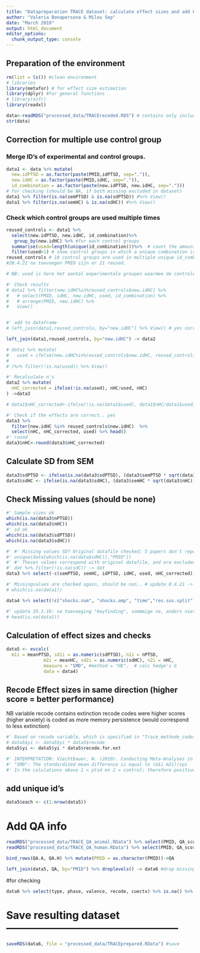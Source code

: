 ```yaml
---
title: "Datapreparation TRACE dataset: calculate effect sizes and add QA scores"
author: "Valeria Bonapersona & Milou Sep"
date: "March 2019"
output: html_document
editor_options: 
  chunk_output_type: console
---
```



## Preparation of the environment
```r
rm(list = ls()) #clean environment
# libraries
library(metafor) # for effect size estimation
library(dplyr) #for general functions
# library(osfr)
library(readxl)
```

```r
data<-readRDS("processed_data/TRACErecoded.RDS") # contains only included, recoded, data 
str(data)
```

## Correction for multiple use control group

### Merge ID's of experimental and control groups.
```r
data1 <- data %>% mutate(
  new.idPTSD = as.factor(paste(PMID,idPTSD, sep=".")),
  new.idHC = as.factor(paste(PMID,idHC, sep=".")),
  id_combination = as.factor(paste(new.idPTSD, new.idHC, sep=".")))
# for checking (should be NA, if both missing excluded in dataset)
data1 %>% filter(is.na(semPTSD) & is.na(sdPTSD)) #%>% View()
data1 %>% filter(is.na(semHC) & is.na(sdHC)) #%>% View()
```

### Check which control groups are used multiple times
```r
reused_controls <- data1 %>%
  select(new.idPTSD, new.idHC, id_combination)%>%
   group_by(new.idHC) %>% #for each control groups
  summarise(used=length(unique(id_combination)))%>%  # count the amount of unique id combinations
  filter(used>1) # show control groups in which a unique combination is precent more than once
reused_controls # 10 control groups are used in multiple unique id_combinations # 18.3.19 11 control grousp used multiple times # 8.4.21 66 are reused
#20.4.21 na toevoegen PMID zijn er 21 reused.

# NB: used is here het aantal experimentale groupen waarmee de controle group vergeleken is.. (niet het aantal measures oid, dus vergeleken met 1 exp group, op 10 maten, used =1)

#' Check results
# data1 %>% filter(new.idHC%in%reused_controls$new.idHC) %>% 
#   # select(PMID, idHC, new.idHC, used, id_combination) %>% 
#   # arrange(PMID, new.idHC) %>% 
#   View()


#' add to dataframe
# left_join(data1,reused_controls, by="new.idHC") %>% View() # yes correct (old code was not)

left_join(data1,reused_controls, by="new.idHC") -> data2

# data1 %>% mutate(
#   used = ifelse(new.idHC%in%reused_controls$new.idHC, reused_controls$used, NA )
#   
# )%>% filter(!is.na(used)) %>% View()

#' Recalculate n's
data2 %>% mutate(
  nHC_corrected = ifelse(!is.na(used), nHC/used, nHC)
) ->data3

# data1$nHC_corrected<-ifelse(!is.na(data1$used), data1$nHC/data1$used, data1$nHC)

#' Check if the effects are correct.. yes
data3 %>% 
  filter(new.idHC %in% reused_controls$new.idHC)  %>% 
  select(nHC, nHC_corrected, used) %>% head()
#' round
data3$nHC<-round(data3$nHC_corrected)
```


## Calculate SD from SEM
```r
data3$sdPTSD <- ifelse(is.na(data3$sdPTSD), (data3$semPTSD * sqrt(data3$nPTSD)), data3$sdPTSD)
data3$sdHC <- ifelse(is.na(data3$sdHC), (data3$semHC * sqrt(data3$nHC)), data3$sdHC)
``` 

## Check Missing values (should be none)
```r
#' Sample sizes ok
which(is.na(data3$nPTSD))
which(is.na(data3$nHC))
#' sd ok
which(is.na(data3$sdPTSD))
which(is.na(data3$sdHC))

#' #' Missing values SD? Original datafile checked: 5 papers don't report sem or sd: PMID: 7654154, 8731522, 9821567, 17392739, 27297027
#' unique(data[which(is.na(data$sdHC)),"PMID"]) 
#' #' Theses values correspond with original datafile, and are excluded from further analysis
#' dat %>% filter(!is.na(sdC)) -> dat
data3 %>% select(-c(semPTSD, semHC, idPTSD, idHC, used, nHC_corrected)) -> data4 # Remove unnecessary columns

#' Missingvalues are checked again, should be non.. # update 8.4.21 -> there are missings.. as shock, time res.sus split are still in data
# which(is.na(data1)) 

data4 %>% select(!c("shocks.num", "shocks.amp", "time","res.sus.split")) %>% filter(!(is.na(.))) %>% nrow() # is idem als total  (=1643)

#' update 19.3.19: na toevoeging "keyfinding", sommmige na, anders niet.
# head(is.na(data1)) 
```

## Calculation of effect sizes and checks
```r
data5 <- escalc(
  m1i = meanPTSD, sd1i = as.numeric(sdPTSD), n1i = nPTSD, 
              m2i = meanHC, sd2i = as.numeric(sdHC), n2i = nHC, 
              measure = "SMD", #method = "HE",  # calc hedge's G
              data = data4)
```

## Recode Effect sizes in same direction (higher score = better performance)
NB variable recode contains extinction recode codes were higher scores (higher anxiety) is coded as more memory persistence (would correspond to less extinction)

```r
#' Based on recode variable, which is specified in "Trace_methode_codes.csv"
# data5$yi <- data5$yi * data5$recode
data5$yi <- data5$yi * data5$recode.for.ext

#' INTERPRETATION: Viechtbauer, W. (2010). Conducting Meta-Analyses in R with the metafor Package. Journal of Statistical Software, 1–48. Page 7
#' "SMD": The standardized mean difference is equal to (m1i m2i)/spi
#' In the calulations above 1 = ptsd en 2 = control; therefore positive effect size = PTSD more, negative effectsize is HC more 

```

## add unique id's
```r
data5$each <- c(1:nrow(data5)) 
```

# Add QA info
```r
readRDS("processed_data/TRACE_QA_animal.RData") %>% select(PMID, QA_score)->QA.A
readRDS("processed_data/TRACE_QA_human.RData") %>% select(PMID, QA_score)->QA.H

bind_rows(QA.A, QA.H) %>% mutate(PMID = as.character(PMID))->QA

left_join(data5, QA, by="PMID") %>% droplevels() -> data6 #drop missing levels & Remove 'unique id combination' variable (not needed anymore)
```

#for checking
```r
data6 %>% select(type, phase, valence, recode, cuectx) %>% is.na() %>% any() # must be false (if method codes are added correctly)
```

# Save resulting dataset --------------------------------------------------
```r
saveRDS(data6, file = "processed_data/TRACEprepared.RData") #save
```
